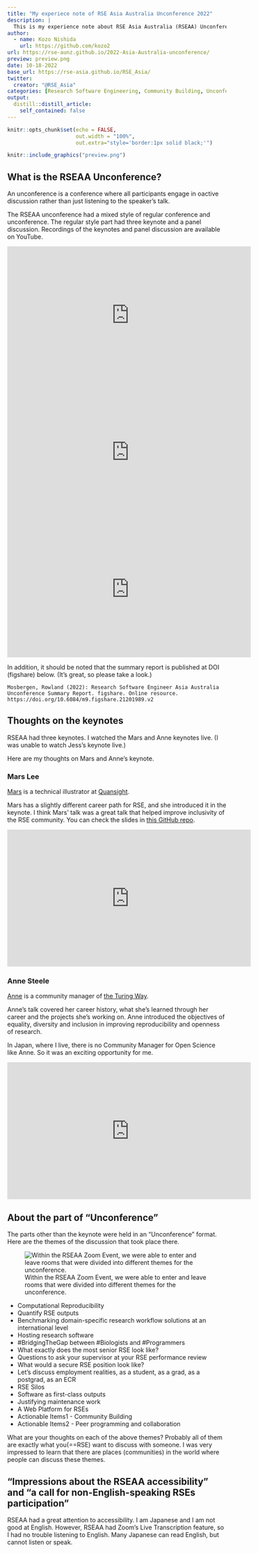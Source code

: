 ---
title: "My experiece note of RSE Asia Australia Unconference 2022"
description: |
  This is my experience note about RSE Asia Australia (RSEAA) Unconference 2022. RSEAA was held at Zoom Events from September 14 to 16.
author:
  - name: Kozo Nishida
    url: https://github.com/kozo2
url: https://rse-aunz.github.io/2022-Asia-Australia-unconference/
preview: preview.png
date: 10-18-2022
base_url: https://rse-asia.github.io/RSE_Asia/
twitter:
  creator: "@RSE_Asia"
categories: [Research Software Engineering, Community Building, Unconference, Experience Blog]
output:
  distill::distill_article:
    self_contained: false
---

```{r setup, include=FALSE}
knitr::opts_chunk$set(echo = FALSE,
                      out.width = "100%",
                      out.extra="style='border:1px solid black;'")
```

<a href="`r rmarkdown::metadata$url`">
```{r}
knitr::include_graphics("preview.png")
```
</a>

## What is the RSEAA Unconference?

An unconference is a conference where all participants engage in oactive discussion rather than just listening to the speaker's talk.

The RSEAA unconference had a mixed style of regular conference and unconference.
The regular style part had three keynote and a panel discussion.
Recordings of the keynotes and panel discussion are available on YouTube.

<iframe width="560" height="315" src="https://www.youtube.com/embed/-0OAhgHuJI4" title="YouTube video player" frameborder="0" allow="accelerometer; autoplay; clipboard-write; encrypted-media; gyroscope; picture-in-picture" allowfullscreen></iframe>

<iframe width="560" height="315" src="https://www.youtube.com/embed/Q4fR1RXydLw" title="YouTube video player" frameborder="0" allow="accelerometer; autoplay; clipboard-write; encrypted-media; gyroscope; picture-in-picture" allowfullscreen></iframe>

<iframe width="560" height="315" src="https://www.youtube.com/embed/lN1GICnbohI" title="YouTube video player" frameborder="0" allow="accelerometer; autoplay; clipboard-write; encrypted-media; gyroscope; picture-in-picture" allowfullscreen></iframe>

In addition, it should be noted that the summary report is published at DOI (figshare) below.
(It's great, so please take a look.)

```
Mosbergen, Rowland (2022): Research Software Engineer Asia Australia Unconference Summary Report. figshare. Online resource. https://doi.org/10.6084/m9.figshare.21201989.v2
```

## Thoughts on the keynotes

RSEAA had three keynotes.
I watched the Mars and Anne keynotes live.
(I was unable to watch Jess's keynote live.)

Here are my thoughts on Mars and Anne's keynote.

### Mars Lee

[Mars](https://github.com/MarsBarLee) is a technical illustrator at [Quansight](https://quansight.com/).

Mars has a slightly different career path for RSE, and she introduced it in the keynote.
I think Mars' talk was a great talk that helped improve inclusivity of the RSE community.
You can check the slides in [this GitHub repo](https://github.com/MarsBarLee/2022-RSE-Asia-Australia-Unconference).

<iframe width="560" height="315" src="https://www.youtube.com/embed/EPHJhLgbK5w" title="YouTube video player" frameborder="0" allow="accelerometer; autoplay; clipboard-write; encrypted-media; gyroscope; picture-in-picture" allowfullscreen></iframe>

### Anne Steele

[Anne](https://www.aleesteele.com/) is a community manager of [the Turing Way](https://the-turing-way.netlify.app/welcome).

Anne's talk covered her career history, what she's learned through her career and the projects she's working on.
Anne introduced the objectives of equality, diversity and inclusion in improving reproducibility and openness of research.

In Japan, where I live, there is no Community Manager for Open Science like Anne.
So it was an exciting opportunity for me.

<iframe width="560" height="315" src="https://www.youtube.com/embed/VKH8RuSCq4c" title="YouTube video player" frameborder="0" allow="accelerometer; autoplay; clipboard-write; encrypted-media; gyroscope; picture-in-picture" allowfullscreen></iframe>

## About the part of "Unconference"

The parts other than the keynote were held in an "Unconference" format.
Here are the themes of the discussion that took place there.

![Within the RSEAA Zoom Event, we were able to enter and leave rooms that were divided into different themes for the unconference.](zoomevent.png)

- Computational Reproducibility
- Quantify RSE outputs
- Benchmarking domain-specific research workflow solutions at an international level
- Hosting research software
- #BridgingTheGap between #Biologists and #Programmers
- What exactly does the most senior RSE look like?
- Questions to ask your supervisor at your RSE performance review
- What would a secure RSE position look like?
- Let's discuss employment realities, as a student, as a grad, as a postgrad, as an ECR
- RSE Silos
- Software as first-class outputs
- Justifying maintenance work
- A Web Platform for RSEs
- Actionable Items1 - Community Building
- Actionable Items2 - Peer programming and collaboration

What are your thoughts on each of the above themes?
Probably all of them are exactly what you(==RSE) want to discuss with someone.
I was very impressed to learn that there are places (communities) in the world where people can discuss these themes.

## "Impressions about the RSEAA accessibility" and "a call for non-English-speaking RSEs participation"

RSEAA had a great attention to accessibility.
I am Japanese and I am not good at English.
However, RSEAA had Zoom's Live Transcription feature, so I had no trouble listening to English.
Many Japanese can read English, but cannot listen or speak.

